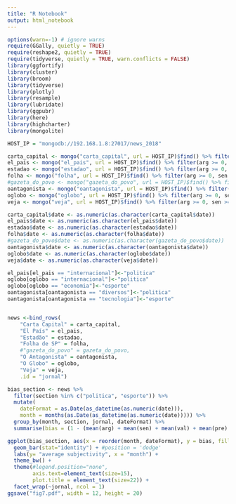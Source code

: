 ---
title: "R Notebook"
output: html_notebook
---

```{r}
options(warn=-1) # ignore warns
require(GGally, quietly = TRUE)
require(reshape2, quietly = TRUE)
require(tidyverse, quietly = TRUE, warn.conflicts = FALSE)
library(ggfortify)
library(cluster)
library(broom)
library(tidyverse)
library(plotly)
library(resample)
library(lubridate)
library(ggpubr)
library(here)
library(highcharter)
library(mongolite)

HOST_IP = "mongodb://192.168.1.8:27017/news_2018"
```

```{r}
carta_capital <- mongo("carta_capital", url = HOST_IP)$find() %>% filter(arg >= 0, sen >= 0, val >= 0, pre >= 0, mod >= 0)
el_pais <- mongo("el_pais", url = HOST_IP)$find() %>% filter(arg >= 0, sen >= 0, val >= 0, pre >= 0, mod >= 0)
estadao <- mongo("estadao", url = HOST_IP)$find() %>% filter(arg >= 0, sen >= 0, val >= 0, pre >= 0, mod >= 0)
folha <- mongo("folha", url = HOST_IP)$find() %>% filter(arg >= 0, sen >= 0, val >= 0, pre >= 0, mod >= 0)
#gazeta_do_povo <- mongo("gazeta_do_povo", url = HOST_IP)$find() %>% filter(arg >= 0, sen >= 0, val >= 0, pre >= 0, mod >= 0)
oantagonista <- mongo("oantagonista", url = HOST_IP)$find() %>% filter(arg >= 0, sen >= 0, val >= 0, pre >= 0, mod >= 0)
oglobo <- mongo("oglobo", url = HOST_IP)$find() %>% filter(arg >= 0, sen >= 0, val >= 0, pre >= 0, mod >= 0)
veja <- mongo("veja", url = HOST_IP)$find() %>% filter(arg >= 0, sen >= 0, val >= 0, pre >= 0, mod >= 0)

carta_capital$date <- as.numeric(as.character(carta_capital$date))
el_pais$date <- as.numeric(as.character(el_pais$date))
estadao$date <- as.numeric(as.character(estadao$date))
folha$date <- as.numeric(as.character(folha$date))
#gazeta_do_povo$date <- as.numeric(as.character(gazeta_do_povo$date))
oantagonista$date <- as.numeric(as.character(oantagonista$date))
oglobo$date <- as.numeric(as.character(oglobo$date))
veja$date <- as.numeric(as.character(veja$date))

el_pais[el_pais == "internacional"]<-"politica"
oglobo[oglobo == "internacional"]<-"politica"
oglobo[oglobo == "economia"]<-"esporte"
oantagonista[oantagonista == "diversos"]<-"politica"
oantagonista[oantagonista == "tecnologia"]<-"esporte"


news <-bind_rows(
    "Carta Capital" = carta_capital,
    "El País" = el_pais,
    "Estadão" = estadao, 
    "Folha de SP" = folha, 
    #"gazeta_do_povo" = gazeta_do_povo,
    "O Antagonista" = oantagonista,
    "O Globo" = oglobo,
    "Veja" = veja,
    .id = "jornal")
```

```{r}
bias_section <- news %>%
  filter(section %in% c("politica", "esporte")) %>%
  mutate(
    dateFormat = as.Date(as_datetime(as.numeric(date))),
    month = months(as.Date(as_datetime(as.numeric(date))))) %>%
  group_by(month, section, jornal, dateFormat) %>%
  summarise(bias = (1 - (mean(arg) + mean(sen) + mean(val) + mean(pre) + mean(mod)) / 5) * 100)
```

```{r}
ggplot(bias_section, aes(x = reorder(month, dateFormat), y = bias, fill = section)) + 
  geom_bar(stat="identity") + #position = 'dodge' 
  labs(y= "average subjectivity", x = "month") +
  theme_bw() +
  theme(#legend.position="none", 
        axis.text=element_text(size=15),
        plot.title = element_text(size=22)) +
  facet_wrap(~jornal, ncol = 1)
ggsave("fig7.pdf", width = 12, height = 20)
```

